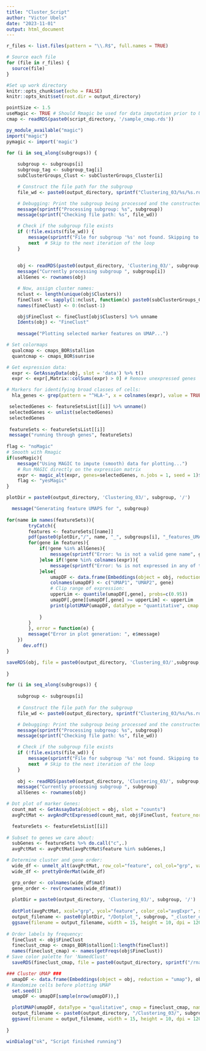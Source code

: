 ---
title: "Cluster_Script"
author: "Victor Ubels"
date: "2023-11-01"
output: html_document
---

```{r}
r_files <- list.files(pattern = "\\.R$", full.names = TRUE)

# Source each file
for (file in r_files) {
  source(file)
}

#Set up work directory
knitr::opts_chunk$set(echo = FALSE)
knitr::opts_knit$set(root.dir = output_directory)
```

```{r}
pointSize <- 1.5
useMagic <- TRUE # Should Rmagic be used for data imputation prior to UMAP plotting?
cmap <- readRDS(paste0(script_directory, '/sample_cmap.rds'))

py_module_available("magic")
import("magic")
pymagic <- import('magic')
```

```{r}
for (i in seq_along(subgroups)) {
    
    subgroup <- subgroups[i]
    subgroup_tag <- subgroup_tag[i]
    subClusterGroups_Clust <- subClusterGroups_Cluster[i]

    # Construct the file path for the subgroup
    file_wd <- paste0(output_directory, sprintf("Clustering_03/%s/%s.rds", subgroup, subgroup))

    # Debugging: Print the subgroup being processed and the constructed file path
    message(sprintf("Processing subgroup: %s", subgroup))
    message(sprintf("Checking file path: %s", file_wd))

    # Check if the subgroup file exists
    if (!file.exists(file_wd)) {
        message(sprintf("File for subgroup '%s' not found. Skipping to the next subgroup.", subgroup))
        next  # Skip to the next iteration of the loop
    }
    
    
    obj <- readRDS(paste0(output_directory, 'Clustering_03/', subgroup, '/', subgroup, '.rds'))
    message("Currently processing subgroup ", subgroup[i])
    allGenes <- rownames(obj)

    # Now, assign cluster names:
    nclust <- length(unique(obj$Clusters))
    fineClust <- sapply(1:nclust, function(x) paste0(subClusterGroups_Clust, x))
    names(fineClust) <- 0:(nclust-1)

    obj$FineClust <- fineClust[obj$Clusters] %>% unname
    Idents(obj) <- "FineClust"
    
    message("Plotting selected marker features on UMAP...")

# Set colormaps
  qualcmap <- cmaps_BOR$stallion
  quantcmap <- cmaps_BOR$sunrise

# Get expression data:
  expr <- GetAssayData(obj, slot = 'data') %>% t()
  expr <- expr[,Matrix::colSums(expr) > 0] # Remove unexpressed genes

# Markers for identifying broad classes of cells:
  hla_genes <- grep(pattern = "^HLA-", x = colnames(expr), value = TRUE)

 selectedGenes <- featureSetsList[[i]] %>% unname()
 selectedGenes <- unlist(selectedGenes)
 selectedGenes
 
 featureSets <- featureSetsList[[i]]
 message("running through genes", featureSets)
 
flag <- "noMagic"
# Smooth with Rmagic
if(useMagic){
    message("Using MAGIC to impute (smooth) data for plotting...")
    # Run MAGIC directly on the expression matrix
    expr <- magic_alt(expr, genes=selectedGenes, n.jobs = 1, seed = 1)$result
    flag <- "yesMagic"
}

plotDir = paste0(output_directory, 'Clustering_03/', subgroup, '/')

  message("Generating feature UMAPS for ", subgroup)
  
for(name in names(featureSets)){
        tryCatch({
        features <- featureSets[[name]]
        pdf(paste0(plotDir,"/", name, "_", subgroups[i], "_features_UMAP.pdf"))
        for(gene in features){
            if(!gene %in% allGenes){
                message(sprintf("Error: %s is not a valid gene name", gene))
            }else if(!gene %in% colnames(expr)){
                message(sprintf("Error: %s is not expressed in any of these cells", gene))
            }else{
                umapDF <- data.frame(Embeddings(object = obj, reduction = "umap"), expr[,gene])        
                colnames(umapDF) <- c("UMAP1", "UMAP2", gene)
                # Clip range of expression:
                upperLim <- quantile(umapDF[,gene], probs=c(0.95))
                umapDF[,gene][umapDF[,gene] >= upperLim] <- upperLim
                print(plotUMAP(umapDF, dataType = "quantitative", cmap = quantcmap, covarLabel = gene, point_size = pointSize))
                
            } 
        }
        }, error = function(e) {
        message("Error in plot generation: ", e$message)
    })
      dev.off()
}

saveRDS(obj, file = paste0(output_directory, 'Clustering_03/',subgroup, '/', subgroup, '.rds'))  
  
}

for (i in seq_along(subgroups)) {
    
    subgroup <- subgroups[i]
    
    # Construct the file path for the subgroup
    file_wd <- paste0(output_directory, sprintf("Clustering_03/%s/%s.rds", subgroup, subgroup))

    # Debugging: Print the subgroup being processed and the constructed file path
    message(sprintf("Processing subgroup: %s", subgroup))
    message(sprintf("Checking file path: %s", file_wd))

    # Check if the subgroup file exists
    if (!file.exists(file_wd)) {
        message(sprintf("File for subgroup '%s' not found. Skipping to the next subgroup.", subgroup))
        next  # Skip to the next iteration of the loop
    }
    
    obj <- readRDS(paste0(output_directory, 'Clustering_03/', subgroup, '/', subgroup, '.rds'))
    message("Currently processing subgroup ", subgroup)
    allGenes <- rownames(obj)

# Dot plot of marker Genes:
  count_mat <- GetAssayData(object = obj, slot = "counts")
  avgPctMat <- avgAndPctExpressed(count_mat, obj$FineClust, feature_normalize=TRUE, min_pct=5)

  featureSets <- featureSetsList[[i]]
  
# Subset to genes we care about:
  subGenes <- featureSets %>% do.call("c",.)
  avgPctMat <- avgPctMat[avgPctMat$feature %in% subGenes,]

# Determine cluster and gene order:
  wide_df <- unmelt_alt(avgPctMat, row_col="feature", col_col="grp", val_col="avgExpr")
  wide_df <- prettyOrderMat(wide_df)

  grp_order <- colnames(wide_df$mat)
  gene_order <- rev(rownames(wide_df$mat))
  
  plotDir = paste0(output_directory, 'Clustering_03/', subgroup, '/')
  
  dotPlot(avgPctMat, xcol="grp", ycol="feature", color_col="avgExpr", size_col="pctExpr", xorder=grp_order, yorder=gene_order, cmap=cmaps_BOR$sunrise)
  output_filename <- paste0(plotDir, "/Dotplot_", subgroup, "_cluster_output.png")
  ggsave(filename = output_filename, width = 15, height = 10, dpi = 1200)
  
# Order labels by frequency:
  fineClust <- obj$FineClust
  fineclust_cmap <- cmaps_BOR$stallion[1:length(fineClust)]
  names(fineclust_cmap) <- names(getFreqs(obj$FineClust))
# Save color palette for 'NamedClust'
  saveRDS(fineclust_cmap, file = paste0(output_directory, sprintf("/rna_cmap_%s.rds", subgroup)))

### Cluster UMAP ###
  umapDF <- data.frame(Embeddings(object = obj, reduction = "umap"), obj$FineClust)
# Randomize cells before plotting UMAP
  set.seed(1)
  umapDF <- umapDF[sample(nrow(umapDF)),]

  plotUMAP(umapDF, dataType = "qualitative", cmap = fineclust_cmap, namedColors=TRUE, point_size=pointSize)
  output_filename <- paste0(output_directory, "/Clustering_03/", subgroup, "/QuantUMAPplot_", subgroup, ".png")
  ggsave(filename = output_filename, width = 15, height = 10, dpi = 1200)
  
}

winDialog("ok", "Script finished running")
```
